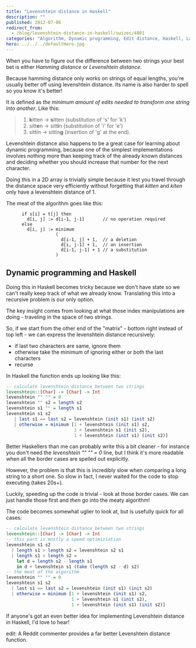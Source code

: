 ```yaml
---
title: "Levenshtein distance in Haskell"
description: ""
published: 2012-07-06
redirect_from:
  - /blog/levenshtein-distance-in-haskell/swizec/4801
categories: "Algorithm, Dynamic programming, Edit distance, Haskell, Languages, Levenshtein distance, Programming, String searching algorithm, Uncategorized"
hero: ../../../defaultHero.jpg
---
```


When you have to figure out the difference between two strings your best bet is either H*amming distance* or _Levenshtein distance_.

Because hamming distance only works on strings of equal lengths, you're usually better off using levenshtein distance. Its name is also harder to spell so you know it's better!

It is defined as _the minimum amount of edits needed to transform one string into another_. Like this:

> 1.  **k**itten → **s**itten (substitution of 's' for 'k')
> 2.  sitt**e**n → sitt**i**n (substitution of 'i' for 'e')
> 3.  sittin → sittin**g** (insertion of 'g' at the end).

Levenshtein distance also happens to be a great case for learning about dynamic programming, because one of the simplest implementations involves nothing more than keeping track of the already known distances and deciding whether you should increase that number for the next character.

Doing this in a 2D array is trivially simple because it lest you travel through the distance space very efficiently without forgetting that _kitten_ and _kiten_ only have a levenshtein distance of 1.

The meat of the algorithm goes like this:

```pseudo
      if s[i] = t[j] then
        d[i, j] := d[i-1, j-1]       // no operation required
      else
        d[i, j] := minimum
                   (
                     d[i-1, j] + 1,  // a deletion
                     d[i, j-1] + 1,  // an insertion
                     d[i-1, j-1] + 1 // a substitution
                   )
```

## Dynamic programming and Haskell

Doing this in Haskell becomes tricky because we don't have state so we can't really keep track of what we already know. Translating this into a recursive problem is our only option.

The key insight comes from looking at what those index manipulations are doing - traveling in the space of two strings.

So, if we start from the other end of the "matrix" - bottom right instead of top left - we can express the levenshtein distance recursively:

- if last two characters are same, ignore them
- otherwise take the minimum of ignoring either or both the last characters
- recurse

In Haskell the function ends up looking like this:

```haskell
-- calculate levenshtein distance between two strings
levenshtein::[Char] -> [Char] -> Int
levenshtein "" "" = 0
levenshtein "" s2 = length s2
levenshtein s1 "" = length s1
levenshtein s1 s2
   | last s1 == last s2 = levenshtein (init s1) (init s2)
   | otherwise = minimum [1 + levenshtein (init s1) s2,
                          1 + levenshtein s1 (init s2),
                          1 + levenshtein (init s1) (init s2)]
```

Better Haskellers than me can probably write this a bit cleaner - for instance you don't need the _levenshtein "" "" = 0_ line, but I think it's more readable when all the border cases are spelled out explicitly.

However, the problem is that this is incredibly slow when comparing a long string to a short one. So slow in fact, I never waited for the code to stop executing (takes 20s+).

Luckily, speeding up the code is trivial - look at those border cases. We can just handle those first and _then_ go into the meaty algorithm!

The code becomes somewhat uglier to look at, but is usefully quick for all cases:

```haskell
-- calculate levenshtein distance between two strings
levenshtein::[Char] -> [Char] -> Int
-- this part is mostly a speed optimiziation
levenshtein s1 s2
  | length s1 > length s2 = levenshtein s2 s1
  | length s1 < length s2 =
    let d = length s2 - length s1
    in d + levenshtein s1 (take (length s2 - d) s2)
-- the meat of the algorithm
levenshtein "" "" = 0
levenshtein s1 s2
  | last s1 == last s2 = levenshtein (init s1) (init s2)
  | otherwise = minimum [1 + levenshtein (init s1) s2,
                         1 + levenshtein s1 (init s2),
                         1 + levenshtein (init s1) (init s2)]
```

If anyone's got an even better idea for implementing Levenshtein distance in Haskell, I'd love to hear!

edit: A Reddit commenter provides a far better Levenshtein distance function.
